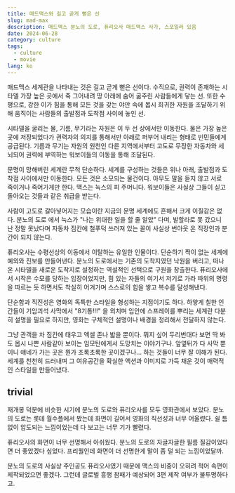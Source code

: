 ```yaml
---
title: 매드맥스와 길고 곧게 뻗은 선
slug: mad-max
description: 매드맥스 분노의 도로, 퓨리오사 매드맥스 사가, 스포일러 있음
date: 2024-06-28
category: culture
tags:
  - culture
  - movie
lang: ko
---
```


매드맥스 세계관을 나타내는 것은 길고 곧게 뻗은 선이다. 수직으로, 권력이 존재하는 시타델 가장 높은 곳에서 죽 그어내려 땅 아래에 숨어 굶주린 사람들에게 닿는 선. 또한 수평으로, 강한 이가 힘을 통해 모든 것을 갖는 야만 속에 몹시 희귀한 자원을 조달하기 위해 움직이는 사람들의 출발점과 도착점 사이에 놓인 선.

시타델을 굴리는 물, 기름, 무기라는 자원은 이 두 선 상에서만 이동한다. 물은 가장 높은 곳에 저장되었다가 권력자의 의지를 통해서만 아래로 퍼부어 내리는 형태로 빈민들에게 공급된다. 기름과 무기는 자원의 원천인 다른 지역에서부터 고도로 무장한 자동차와 세뇌되어 권력에 부역하는 워보이들의 이동을 통해 조달된다.

문명이 망해버린 세계란 무척 단순하다. 세계를 구성하는 것들은 위나 아래, 출발점과 도착점 사이에서만 이동한다. 모든 것은 소모되는 물건이다. 아무도 말을 듣지 않고 서로 죽이거나 죽어가게만 한다. 맥스는 눅스의 피 주머니다. 워보이들은 사실상 그들이 싣고 돌아오는 것들과 같은 취급을 받는다.

사람이 고도로 갈아넣어지는 모습이란 지금의 문명 세계에도 흔해서 크게 이질감은 없다. 분노의 도로 에서 눅스가 "나는 위대한 일을 할 줄 알았" 다며, 발할라로 못 갔으니 난 정말 못났다며 자동차 짐칸에 철푸덕 쓰러져 있는 꼴이 사실상 번아웃 온 직장인과 분간이 되지 않는다.

퓨리오사는 수평선상의 이동에서 이탈하는 유일한 인물이다. 단순하기 짝이 없는 세계에 예외와 진보를 만들어낸다. 분노의 도로에서는 기존의 도착지였던 낙원을 버리고, 떠나온 시타델을 새로운 도착지로 설정하는 역설적인 선택으로 구원을 창출한다. 퓨리오사에서 시작은 수모를 당하는 입장이었지만, 힘 있는 자들의 여기서 저기로 가라 따위의 명령을 따르는 듯 하면서도 착실히 어겨가며 스스로의 힘을 쌓고 복수를 달성해낸다.

단순함과 직진성은 영화의 독특한 스타일을 형성하는 지점이기도 하다. 하얗게 칠한 인간들이 기암괴석 사막에서 "8기통!!!" 을 외치며 입안에 스프레이를 뿌리는 세계란 다분히 설명을 필요로 하지만, 영화는 구체적인 설명이나 배경을 정리해서 전달하지 않는다.

그냥 관객을 차 짐칸에 태우고 엑셀 존나 밟을 뿐이다. 뭐지 싶어 두리번대다 보면 딱 봐도 몹시 나쁜 사람같아 보이는 임모탄에게서 도망치는 이야기구나. 앞옆뒤가 다 사막 뿐이니 얘네가 가는 곳은 뭔가 초록초록한 곳이겠구나... 하는 것들이 너무 잘 이해가 된다. 세계를 천천히 드러내며 그 여유공간을 확실한 액션과 이미지로 가득 채운 것이 매력적인 스타일을 만들어냈다.

## trivial

재개봉 덕분에 비슷한 시기에 분노의 도로와 퓨리오사를 모두 영화관에서 보았다. 분노의 도로는 롯데 월수플에서 봤는데 화면이 길어서 영화의 직선성과 너무 어울렸다. 쉴 틈 없이 압도되는 느낌이었는데 다 보고는 너무 기가 빨렸다.

퓨리오사의 화면이 너무 선명해서 아쉬웠다. 분노의 도로의 자글자글한 필름 질감이었다면 더 좋았겠다 싶었다. 프리퀄인데 화면이 더 선명한게 말이 좀 덜 되는 느낌이었달까.

분노의 도로의 사실상 주인공도 퓨리오사였기 때문에 맥스의 비중이 오히려 적어 속편이 제작되었으면 좋겠다. 그런데 글로벌 흥행 참패가 예상되어 3편 제작 여부가 불투명하다고.
